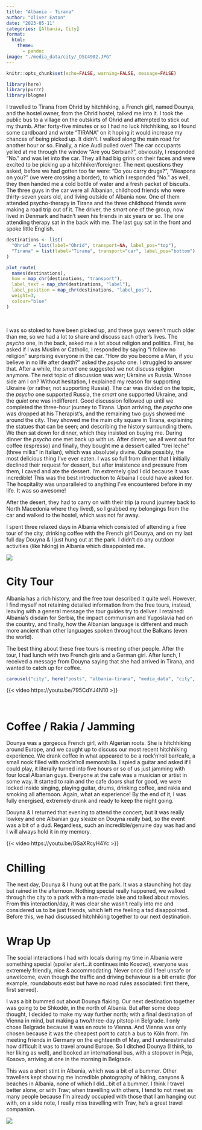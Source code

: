 ```yaml
---
title: "Albania - Tirana"
author: "Oliver Eaton"
date: "2023-05-11"
categories: [Albania, City]
format: 
  html:
    theme: 
      - pandoc
image: "./media_data/city/_DSC4902.JPG"
---
```


```r
knitr::opts_chunk$set(echo=FALSE, warning=FALSE, message=FALSE)
```

```r
library(here)
library(purrr)
library(blogme)
```

I travelled to Tirana from Ohrid by hitchhiking, a French girl, named Dounya, and the hostel owner, from the Ohrid hostel, talked me into it. I took the public bus to a village on the outskirts of Ohrid and attempted to stick out my thumb. After forty-five minutes or so I had no luck hitchhiking, so I found some cardboard and wrote "TIRANA" on it hoping it would increase my chances of being picked up. It didn't. I walked along the main road for another hour or so. Finally, a nice Audi pulled over! The car occupants yelled at me through the window "Are you Serbian?", obviously, I responded "No." and was let into the car. They all had big grins on their faces and were excited to be picking up a hitchhiker/foreigner. The next questions they asked, before we had gotten too far were: "Do you carry drugs?", "Weapons on you?" (we were crossing a border), to which I responded "No." as well, they then handed me a cold bottle of water and a fresh packet of biscuits. The three guys in the car were all Albanian, childhood friends who were thirty-seven years old, and living outside of Albania now. One of them attended psycho-therapy in Tirana and the three childhood friends were making a road trip out of it. The driver, the *smart* one of the group, now lived in Denmark and hadn't seen his friends in six years or so. The one attending therapy sat in the back with me. The last guy sat in the front and spoke little English.

```r
destinations <- list(
  "Ohrid" = list(label="Ohrid", transport=NA, label_pos="top"),
  "Tirana" = list(label="Tirana", transport="car", label_pos="bottom")
)

plot_route(
  names(destinations),
  how = map_chr(destinations, "transport"),
  label_text = map_chr(destinations, "label"),
  label_position = map_chr(destinations, "label_pos"),
  weight=3,
  colour="blue"
)
```

<br>

I was so stoked to have been picked up, and these guys weren't much older than me, so we had a lot to share and discuss each other's lives. The *psycho* one, in the back, asked me a lot about religion and politics. First, he asked if I was Muslim or Catholic, I responded by saying "I follow no religion" surprising everyone in the car. "How do you become a Man, if you believe in no life after death?" asked the *psycho* one. I struggled to answer that. After a while, the *smart* one suggested we not discuss religion anymore. The next topic of discussion was war; Ukraine vs Russia. Whose side am I on? Without hesitation, I explained my reason for supporting Ukraine (or rather, not supporting Russia). The car was divided on the topic, the *psycho* one supported Russia, the *smart* one supported Ukraine, and the *quiet* one was indifferent. Good discussion followed up until we completed the three-hour journey to Tirana. Upon arriving, the *psycho* one was dropped at his Therapist's, and the remaining two guys showed me around the city. They showed me the main city square in Tirana, explaining the statues that can be seen; and describing the history surrounding them. We then sat down for dinner, which they insisted on buying me. During dinner the *psycho* one met back up with us. After dinner, we all went out for coffee (espresso) and finally, they bought me a dessert called "trei leche" (three milks" in Italian), which was absolutely divine. Quite possibly, the most delicious thing I've ever eaten. I was so full from dinner that I initially declined their request for dessert, but after insistence and pressure from them, I caved and ate the dessert. I'm extremely glad I did because it was incredible! This was the best introduction to Albaina I could have asked for. The hospitality was unparalleled to anything I've encountered before in my life. It was so awesome!

After the desert, they had to carry on with their trip (a round journey back to North Macedonia where they lived), so I grabbed my belongings from the car and walked to the hostel, which was not far away.

I spent three relaxed days in Albania which consisted of attending a free tour of the city, drinking coffee with the French girl Dounya, and on my last full day Douyna & I just hung out at the park. I didn't do any outdoor activities (like hiking) in Albania which disappointed me.

![](media_data/misc/20230508_175216.JPG)

# City Tour

Albania has a rich history, and the free tour described it quite well. However, I find myself not retaining detailed information from the free tours, instead, leaving with a general message the tour guides try to deliver. I retained: Albania's disdain for Serbia, the impact communism and Yugoslavia had on the country, and finally, how the Albanian language is different and much more ancient than other languages spoken throughout the Balkans (even the world).

The best thing about these free tours is meeting other people. After the tour, I had lunch with two French girls and a German girl. After lunch, I received a message from Douyna saying that she had arrived in Tirana, and wanted to catch up for coffee.

```r
carousel("city", here("posts", "albania-tirana", "media_data", "city", "city.yml"))
```

{{< video https://youtu.be/795CdYJ4N10 >}}

<br>

# Coffee / Rakia / Jamming

Dounya was a gorgeous French girl, with Algerian roots. She is hitchhiking around Europe, and we caught up to discuss our most recent hitchhiking experience. We drank coffee in what appeared to be a rock'n'roll bar/cafe, a small nook filled with rock'n'roll memorabilia. I spied a guitar and asked if I could play, it literally turned into five hours or so of us just jamming with four local Albanian guys. Everyone at the cafe was a musician or artist in some way. It started to rain and the cafe doors shut for good, we were locked inside singing, playing guitar, drums, drinking coffee, and rakia and smoking all afternoon. Again, what an experience! By the end of it, I was fully energised, extremely drunk and ready to keep the night going.

Douyna & I returned that evening to attend the concert, but it was really lowkey and one Albanian guy sleaze on Douyna really bad, so the event was a bit of a dud. Regardless, such an incredible/genuine day was had and I will always hold it in my memory.

{{< video https://youtu.be/GSaXRcyH4Yc >}}

# Chilling

The next day, Dounya & I hung out at the park. It was a staunching hot day but rained in the afternoon. Nothing special really happened, we walked through the city to a park with a man-made lake and talked about movies. From this interaction/day, it was clear she wasn't really into me and considered us to be just friends, which left me feeling a tad disappointed. Before this, we had discussed hitchhiking together to our next destination.

# Wrap Up

The social interactions I had with locals during my time in Albania were something special (spoiler alert...it continues into Kosovo), everyone was extremely friendly, nice & accommodating. Never once did I feel unsafe or unwelcome, even though the traffic and driving behaviour is a bit erratic (for example, roundabouts exist but have no road rules associated: first there, first served).

I was a bit bummed out about Dounya flaking. Our next destination together was going to be Shkodër, in the north of Albania. But after some deep thought, I decided to make my way further north; with a final destination of Vienna in mind, but making a two/three-day pitstop in Belgrade. I only chose Belgrade because it was en route to Vienna. And Vienna was only chosen because it was the cheapest port to catch a bus to Köln from. I'm meeting friends in Germany on the eighteenth of May, and I underestimated how difficult it was to travel around Europe. So I ditched Dounya (I think, to her liking as well), and booked an international bus, with a stopover in Peja, Kosovo, arriving at one in the morning in Belgrade.

This was a short stint in Albania, which was a bit of a bummer. Other travellers kept showing me incredible photography of hiking, canyons & beaches in Albania, none of which I did...bit of a bummer. I think I travel better alone, or with Trav; when travelling with others, I tend to not meet as many people because I'm already occupied with those that I am hanging out with, on a side note, I really miss travelling with Trav, he's a great travel companion.

![](media_data/misc/_DSC4951.JPG)
